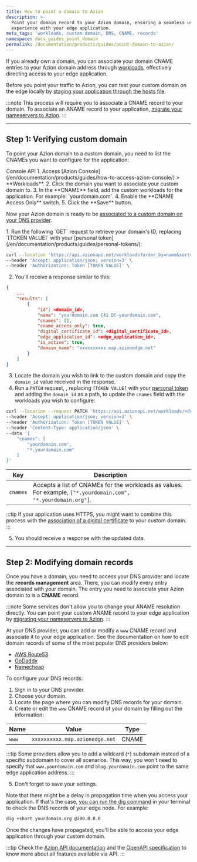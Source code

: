 ```yaml
---
title: How to point a domain to Azion
description: >-
  Point your domain record to your Azion domain, ensuring a seamless user
  experience with your edge application.
meta_tags: 'workloads, custom domain, DNS, CNAME, records'
namespace: docs_guides_point_domain
permalink: /documentation/products/guides/point-domain-to-azion/
---
```




If you already own a domain, you can associate your domain CNAME entries to your Azion domain address through [workloads](/en/documentation/products/build/edge-application/workloads/), effectively directing access to your edge application. 

Before you point your traffic to Azion, you can test your custom domain on the edge locally by [staging your application through the hosts file](/en/documentation/products/guides/stage-edge-application-through-hosts-file/).

:::note
This process will require you to associate a CNAME record to your domain. To associate an ANAME record to your application, [migrate your nameservers to Azion](/en/documentation/products/guides/migrate-ns-to-azion/).
:::

---

## Step 1: Verifying custom domain

To point your Azion domain to a custom domain, you need to list the CNAMEs you want to configure for the application:

<Tabs client:visible>
    <Fragment slot="tab.console">Console</Fragment>
    <Fragment slot="tab.api">API</Fragment>

<Fragment slot="panel.console">
1. Access [Azion Console](/en/documentation/products/guides/how-to-access-azion-console/) > **Workloads**.
2. Click the domain you want to associate your custom domain to.
3. In the **CNAME** field, add the custom workloads for the application. For example: `yourdomain.com`.
4. Enable the **CNAME Access Only** switch.
5. Click the **Save** button.

Now your Azion domain is ready to be [associated to a custom domain on your DNS provider](#step-2-modifying-domain-records).
</Fragment>

<Fragment slot="panel.api">
1. Run the following `GET` request to retrieve your domain's ID, replacing `[TOKEN VALUE]` with your [personal token](/en/documentation/products/guides/personal-tokens/):

```bash
curl --location 'https://api.azionapi.net/workloads?order_by=name&sort=asc&page=1&page_size=10' \
--header 'Accept: application/json; version=3' \
--header 'Authorization: Token [TOKEN VALUE]' \
```

2. You'll receive a response similar to this:

```json
{
    ...
    "results": [
        {
            "id": <domain_id>,
            "name": "yourdomain.com CA1 DC-yourdomain.com",
            "cnames": [],
            "cname_access_only": true,
            "digital_certificate_id": <digital_certificate_id>,
            "edge_application_id": <edge_application_id>,
            "is_active": true,
            "domain_name": "xxxxxxxxxx.map.azionedge.net"
        }
    ]
}
```

3. Locate the domain you wish to link to the custom domain and copy the `domain_id` value received in the response.
4. Run a `PATCH` request, , replacing `[TOKEN VALUE]` with your [personal token](/en/documentation/products/guides/personal-tokens/) and adding the `domain_id` as a path, to update the `cnames` field with the workloads you wish to configure:

```bash
curl --location --request PATCH 'https://api.azionapi.net/workloads/<domain_id>' \
--header 'Accept: application/json; version=3' \
--header 'Authorization: Token [TOKEN VALUE]' \
--header 'Content-Type: application/json' \
--data '{
    "cnames": [
        "yourdomain.com",
        "*.yourdomain.com"
    ]
}'
```

  | Key | Description |
  | --- | --- |
  | `cnames` | Accepts a list of CNAMEs for the workloads as values. For example, `["*.yourdomain.com", "*.yourdomain.org"]`. |

:::tip
If your application uses HTTPS, you might want to combine this process with the [association of a digital certificate](/en/documentation/products/guides/create-a-digital-certificate/) to your custom domain.
:::

5. You should receive a response with the updated data.
</Fragment>

</Tabs>

---

## Step 2: Modifying domain records

Once you have a domain, you need to access your DNS provider and locate the **records management** area. There, you can modify every entry associated with your domain. The entry you need to associate your Azion domain to is a **CNAME** record.

:::note
Some services don't allow you to change your ANAME resolution directly. You can point your custom ANAME record to your edge application by [migrating your nameservers to Azion](/en/documentation/products/guides/migrate-ns-to-azion/).
:::

At your DNS provider, you can add or modify a `www` CNAME record and associate it to your edge application. See the documentation on how to edit domain records of some of the most popular DNS providers below:

- [AWS Route53](https://aws.amazon.com/pt/getting-started/hands-on/get-a-domain/)
- [GoDaddy](https://www.godaddy.com/help/manage-dns-records-680)
- [Namecheap](https://www.namecheap.com/support/knowledgebase/article.aspx/767/10/how-to-change-dns-for-a-domain/)

To configure your DNS records:

1. Sign in to your DNS provider.
2. Choose your domain.
3. Locate the page where you can modify DNS records for your domain.
4. Create or edit the `www` CNAME record of your domain by filling out the information:

| Name | Value | Type |
| --- | --- | --- |
| `www` | `xxxxxxxxxx.map.azionedge.net` | CNAME |

:::tip
Some providers allow you to add a wildcard (`*`) subdomain instead of a specific subdomain to cover all scenarios. This way, you won't need to specify that `www.yourdomain.com` and `blog.yourdomain.com` point to the same edge application address.
:::

5. Don't forget to save your settings.

Note that there might be a delay in propagation time when you access your application. If that's the case, [you can run the dig command](/en/documentation/products/guides/run-the-dig-command/) in your terminal to check the DNS records of your edge node. For example:

```bash
dig +short yourdomain.org @200.0.0.0
```

Once the changes have propagated, you'll be able to access your edge application through your custom domain.

:::tip
Check the [Azion API documentation](https://api.azion.com/) and the [OpenAPI specification](https://github.com/aziontech/azionapi-openapi/) to know more about all features available via API.
:::
